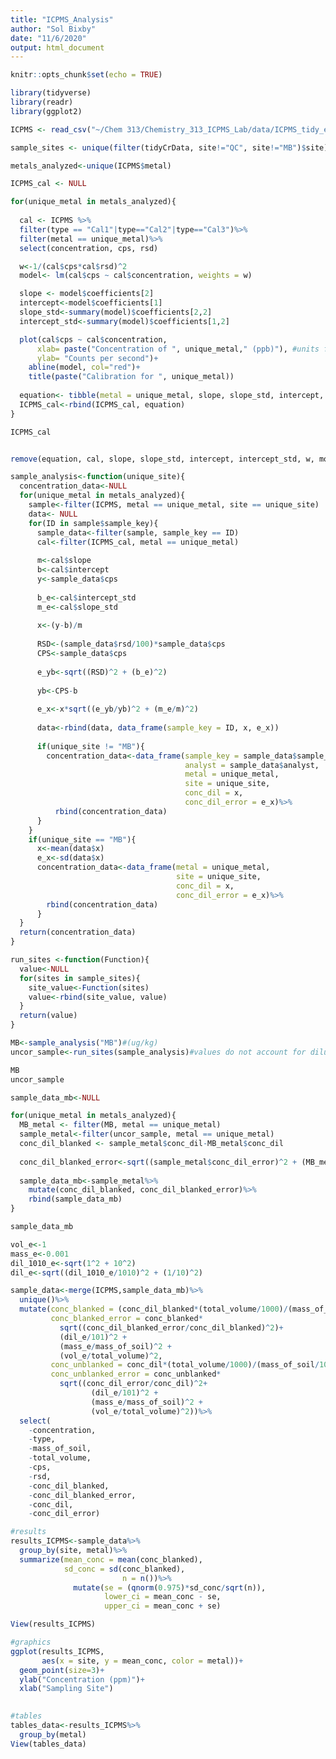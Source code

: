 ```yaml
---
title: "ICPMS_Analysis"
author: "Sol Bixby"
date: "11/6/2020"
output: html_document
---
```


```r
knitr::opts_chunk$set(echo = TRUE)
```

```r
library(tidyverse)
library(readr)
library(ggplot2)
```

```r
ICPMS <- read_csv("~/Chem 313/Chemistry_313_ICPMS_Lab/data/ICPMS_tidy_example.csv")

sample_sites <- unique(filter(tidyCrData, site!="QC", site!="MB")$site)

metals_analyzed<-unique(ICPMS$metal)
```

```r
ICPMS_cal <- NULL

for(unique_metal in metals_analyzed){
  
  cal <- ICPMS %>%
  filter(type == "Cal1"|type=="Cal2"|type=="Cal3")%>%
  filter(metal == unique_metal)%>%
  select(concentration, cps, rsd)

  w<-1/(cal$cps*cal$rsd)^2
  model<- lm(cal$cps ~ cal$concentration, weights = w)

  slope <- model$coefficients[2]
  intercept<-model$coefficients[1]
  slope_std<-summary(model)$coefficients[2,2]
  intercept_std<-summary(model)$coefficients[1,2]

  plot(cal$cps ~ cal$concentration,
      xlab= paste("Concentration of ", unique_metal," (ppb)"), #units from the standard solution prepared at OHSU (ug/L)
      ylab= "Counts per second")+
    abline(model, col="red")+
    title(paste("Calibration for ", unique_metal))
  
  equation<- tibble(metal = unique_metal, slope, slope_std, intercept, intercept_std)
  ICPMS_cal<-rbind(ICPMS_cal, equation)
}

ICPMS_cal


remove(equation, cal, slope, slope_std, intercept, intercept_std, w, model, unique_metal)
```

```r
sample_analysis<-function(unique_site){
  concentration_data<-NULL
  for(unique_metal in metals_analyzed){
    sample<-filter(ICPMS, metal == unique_metal, site == unique_site)
    data<- NULL
    for(ID in sample$sample_key){
      sample_data<-filter(sample, sample_key == ID)
      cal<-filter(ICPMS_cal, metal == unique_metal)
      
      m<-cal$slope
      b<-cal$intercept
      y<-sample_data$cps
      
      b_e<-cal$intercept_std
      m_e<-cal$slope_std
      
      x<-(y-b)/m
      
      RSD<-(sample_data$rsd/100)*sample_data$cps
      CPS<-sample_data$cps
      
      e_yb<-sqrt((RSD)^2 + (b_e)^2)
      
      yb<-CPS-b
      
      e_x<-x*sqrt((e_yb/yb)^2 + (m_e/m)^2)
      
      data<-rbind(data, data_frame(sample_key = ID, x, e_x))
      
      if(unique_site != "MB"){
        concentration_data<-data_frame(sample_key = sample_data$sample_key,
                                       analyst = sample_data$analyst,
                                       metal = unique_metal,
                                       site = unique_site,
                                       conc_dil = x,
                                       conc_dil_error = e_x)%>%
          rbind(concentration_data)
      }
    }
    if(unique_site == "MB"){
      x<-mean(data$x)
      e_x<-sd(data$x)
      concentration_data<-data_frame(metal = unique_metal,
                                     site = unique_site,
                                     conc_dil = x,
                                     conc_dil_error = e_x)%>%
        rbind(concentration_data)
      }
  }
  return(concentration_data)
}
```

```r
run_sites <-function(Function){
  value<-NULL
  for(sites in sample_sites){
    site_value<-Function(sites)
    value<-rbind(site_value, value)
  }
  return(value)
}
```

```r
MB<-sample_analysis("MB")#(ug/kg)
uncor_sample<-run_sites(sample_analysis)#values do not account for dilutions (ug/kg)

MB
uncor_sample
```

```r
sample_data_mb<-NULL

for(unique_metal in metals_analyzed){
  MB_metal <- filter(MB, metal == unique_metal)
  sample_metal<-filter(uncor_sample, metal == unique_metal)
  conc_dil_blanked <- sample_metal$conc_dil-MB_metal$conc_dil
  
  conc_dil_blanked_error<-sqrt((sample_metal$conc_dil_error)^2 + (MB_metal$conc_dil_error)^2)
  
  sample_data_mb<-sample_metal%>%
    mutate(conc_dil_blanked, conc_dil_blanked_error)%>%
    rbind(sample_data_mb)
}

sample_data_mb
```

```r
vol_e<-1
mass_e<-0.001
dil_1010_e<-sqrt(1^2 + 10^2)
dil_e<-sqrt((dil_1010_e/1010)^2 + (1/10)^2)

sample_data<-merge(ICPMS,sample_data_mb)%>%
  unique()%>%
  mutate(conc_blanked = (conc_dil_blanked*(total_volume/1000)/(mass_of_soil/1000)*101)/1000,
         conc_blanked_error = conc_blanked*
           sqrt((conc_dil_blanked_error/conc_dil_blanked)^2)+
           (dil_e/101)^2 +
           (mass_e/mass_of_soil)^2 +
           (vol_e/total_volume)^2,
         conc_unblanked = conc_dil*(total_volume/1000)/(mass_of_soil/1000)*101,
         conc_unblanked_error = conc_unblanked*
           sqrt((conc_dil_error/conc_dil)^2+
                  (dil_e/101)^2 +
                  (mass_e/mass_of_soil)^2 +
                  (vol_e/total_volume)^2))%>%
  select(
    -concentration,
    -type,
    -mass_of_soil,
    -total_volume,
    -cps,
    -rsd,
    -conc_dil_blanked,
    -conc_dil_blanked_error,
    -conc_dil,
    -conc_dil_error)
```



```r
#results
results_ICPMS<-sample_data%>%
  group_by(site, metal)%>%
  summarize(mean_conc = mean(conc_blanked),
            sd_conc = sd(conc_blanked),
                         n = n())%>%
              mutate(se = (qnorm(0.975)*sd_conc/sqrt(n)),
                     lower_ci = mean_conc - se,
                     upper_ci = mean_conc + se)

View(results_ICPMS)
```

```r
#graphics
ggplot(results_ICPMS,
       aes(x = site, y = mean_conc, color = metal))+
  geom_point(size=3)+
  ylab("Concentration (ppm)")+
  xlab("Sampling Site")
  
```

```r
#tables
tables_data<-results_ICPMS%>%
  group_by(metal)
View(tables_data)
```